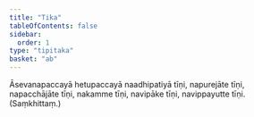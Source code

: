 ```yaml
---
title: "Tika"
tableOfContents: false
sidebar:
  order: 1
type: "tipitaka"
basket: "ab"
---
```



<DynamicBreadcrumb />

<Paragraph number="769">
Āsevanapaccayā hetupaccayā naadhipatiyā tīṇi, napurejāte tīṇi, napacchājāte tīṇi, nakamme tīṇi, navipāke tīṇi, navippayutte tīṇi. (Saṃkhittaṃ.)
</Paragraph>
